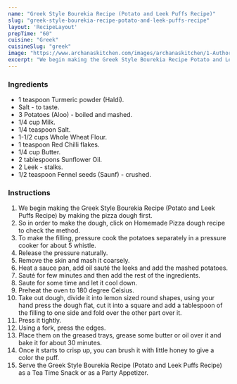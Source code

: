 ---
name: "Greek Style Bourekia Recipe (Potato and Leek Puffs Recipe)"
slug: "greek-style-bourekia-recipe-potato-and-leek-puffs-recipe"
layout: 'RecipeLayout'
prepTime: "60"
cuisine: "Greek"
cuisineSlug: "greek"
image: "https://www.archanaskitchen.com/images/archanaskitchen/1-Author/sibyl_sunitha/Greek_Style_Bourekia_Recipe_Potato_and_Leek_Puffs_Recipe.jpg"
excerpt: "We begin making the Greek Style Bourekia Recipe Potato and Leek Puffs Recipe by making the pizza dough first"
---

### Ingredients

- 1 teaspoon Turmeric powder (Haldi).
- Salt - to taste.
- 3 Potatoes (Aloo) - boiled and mashed.
- 1/4 cup Milk.
- 1/4 teaspoon Salt.
- 1-1/2 cups Whole Wheat Flour.
- 1 teaspoon Red Chilli flakes.
- 1/4 cup Butter.
- 2 tablespoons Sunflower Oil.
- 2 Leek - stalks.
- 1/2 teaspoon Fennel seeds (Saunf) - crushed.

### Instructions

1. We begin making the Greek Style Bourekia Recipe (Potato and Leek Puffs Recipe) by making the pizza dough first.
1. So in order to make the dough, click on Homemade Pizza dough recipe to check the method.
1. To make the filling, pressure cook the potatoes separately in a pressure cooker for about 5 whistle.
1. Release the pressure naturally.
1. Remove the skin and mash it coarsely.
1. Heat a sauce pan, add oil sauté the leeks and add the mashed potatoes.
1. Sauté for few minutes and then add the rest of the ingredients.
1. Saute for some time and let it cool down.
1. Preheat the oven to 180 degree Celsius.
1. Take out dough, divide it into lemon sized round shapes, using your hand press the dough flat, cut it into a square and add a tablespoon of the filling to one side and fold over the other part over it.
1. Press it tightly.
1. Using a fork, press the edges.
1. Place them on the greased trays, grease some butter or oil over it and bake it for about 30 minutes.
1. Once it starts to crisp up, you can brush it with little honey to give a color the puff.
1. Serve the Greek Style Bourekia Recipe (Potato and Leek Puffs Recipe) as a Tea Time Snack or as a Party Appetizer.
